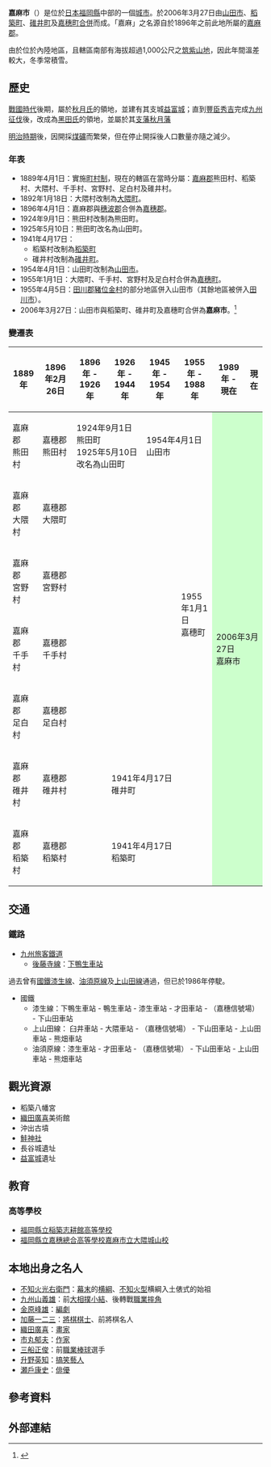 {{日本都市
| 自治體名=嘉麻市
| 圖像=[[File:Shimo-Kamoo_Station_20170422.jpg|240px]]
| 圖像說明=[[下鴨生站|下鴨生站]]
| 市章=[[File:Emblem_of_Kama.gif|100px]]
| 日文原名=嘉麻市
| 平假名=かまし
| 羅馬字拼音=Kama-shi
| 都道府縣=福岡縣
| 支廳=
| 編號=40227-3
| 面積=135.18
| 邊界未定=
| 人口=44,706
| 統計時間=2009年12月31日
| 自治體=[[飯塚市|飯塚市]]、[[田川市|田川市]]、[[朝倉市|朝倉市]]、[[桂川町|桂川町]]、[[川崎町_(福岡縣)|川崎町]]、[[添田町|添田町]]、[[東峰村|東峰村]]、[[筑前町|筑前町]]
| 樹=[[櫻花|櫻花]]
| 花=[[杜鵑花|杜鵑花]]
| 鳥=
| 其他象徵=
| 市長=
| 議員數=26
| 郵遞區號=820-0502
| 所在地=嘉麻市上臼井446番地1
| 電話號碼=	948-62-5353
| 外部連結=http://www.city.kama.lg.jp/
| 地圖=[[File:Kama_in_Fukuoka_Prefecture.png|250px]]
| 註記=人口：[http://www.city.kama.lg.jp/ 嘉麻市政府官方網站]
}}
'''嘉麻市'''（{{jpn|j=嘉麻市|hg=かまし|rm=Kama shi|f=y}}）是位於[[日本|日本]][[福岡縣|福岡縣]]中部的一個[[城市|城市]]。於2006年3月27日由[[山田市|山田市]]、[[稻築町|稻築町]]、[[碓井町|碓井町]]及[[嘉穗町|嘉穗町]][[市町村合併|合併]]而成。「嘉麻」之名源自於1896年之前此地所屬的[[嘉麻郡|嘉麻郡]]。

由於位於內陸地區，且轄區南部有海拔超過1,000公尺之[[筑紫山地|筑紫山地]]，因此年間溫差較大，冬季常積雪。

== 歷史 ==
[[戰國時代_(日本)|戰國時代]]後期，屬於[[秋月氏|秋月氏]]的領地，並建有其支城[[益富城|益富城]]；直到[[豐臣秀吉|豐臣秀吉]]完成[[九州征伐|九州征伐]]後，改成為[[黑田氏|黑田氏]]的領地，並屬於其[[支藩|支藩]][[秋月藩|秋月藩]]

[[明治時期|明治時期]]後，因開採[[煤礦|煤礦]]而繁榮，但在停止開採後人口數量亦隨之減少。

===年表===
*1889年4月1日：實施[[町村制|町村制]]，現在的轄區在當時分屬：[[嘉麻郡|嘉麻郡]]熊田村、稻築村、大隈村、千手村、宮野村、足白村及碓井村。
*1892年1月18日：大隈村改制為[[大隈町|大隈町]]。
*1896年4月1日：嘉麻郡與[[穗波郡|穗波郡]]合併為[[嘉穗郡|嘉穗郡]]。
*1924年9月1日：熊田村改制為熊田町。
*1925年5月10日：熊田町改名為山田町。
*1941年4月17日：
** 稻築村改制為[[稻築町|稻築町]]
** 碓井村改制為[[碓井町|碓井町]]。
*1954年4月1日：山田町改制為[[山田市|山田市]]。
*1955年1月1日：大隈町、千手村、宮野村及足白村合併為[[嘉穗町|嘉穗町]]。
*1955年4月5日：[[田川郡|田川郡]][[豬位金村|豬位金村]]的部分地區併入山田市（其餘地區被併入[[田川市|田川市]]）。
*2006年3月27日：山田市與稻築町、碓井町及嘉穗町合併為'''嘉麻市'''。<ref>{{cite web | language = ja | publisher = 嘉麻市政府 | title = 嘉麻市的介紹 | url = http://www.city.kama.lg.jp/info/prev.asp?fol_id=3944 | accessdate = 2010-01-17 | archive-url = https://web.archive.org/web/20120301222848/http://www.city.kama.lg.jp/info/prev.asp?fol_id=3944 | archive-date = 2012-03-01 | dead-url = yes }}</ref>

===變遷表===
{| class="wikitable" style="font-size:x-small"
! 1889年
! 1896年2月26日
! 1896年 - 1926年
! 1926年 - 1944年
! 1945年 - 1954年
! 1955年 - 1988年
! 1989年 - 現在
! 現在
|-
| 嘉麻郡<br>熊田村
| 嘉穗郡<br>熊田村
| colspan=2 | 1924年9月1日<br />熊田町<br />1925年5月10日<br />改名為山田町
| colspan=2 | 1954年4月1日<br />山田市
| rowspan=7 colspan=2 style="background-color:#cfc;" | 2006年3月27日<br />嘉麻市
|-
| 嘉麻郡<br>大隈村
| colspan=4 | 嘉穗郡<br>大隈町
| rowspan=4 | 1955年1月1日<br />嘉穗町
|-
| 嘉麻郡<br>宮野村
| colspan=4 | 嘉穗郡<br>宮野村
|-
| 嘉麻郡<br>千手村
| colspan=4 | 嘉穗郡<br>千手村
|-
| 嘉麻郡<br>足白村
| colspan=4 | 嘉穗郡<br>足白村
|-
| 嘉麻郡<br>碓井村
| colspan=2 | 嘉穗郡<br>碓井村
| colspan=3 | 1941年4月17日<br />碓井町
|-
| 嘉麻郡<br>稻築村
| colspan=2 | 嘉穗郡<br>稻築村
| colspan=3 | 1941年4月17日<br />稻築町
|}

==交通==
===鐵路===
* [[九州旅客鐵道|九州旅客鐵道]]
** [[後藤寺線|後藤寺線]]：[[下鴨生車站|下鴨生車站]]

過去曾有[[國鐵|國鐵]][[漆生線|漆生線]]、[[油須原線|油須原線]]及[[上山田線|上山田線]]通過，但已於1986年停駛。
* 國鐵
** 漆生線：下鴨生車站 - 鴨生車站 - 漆生車站 - 才田車站 - （嘉穗信號場） - 下山田車站
** 上山田線： 臼井車站 - 大隈車站 - （嘉穗信號場） - 下山田車站 - 上山田車站 - 熊畑車站
** 油須原線：漆生車站 - 才田車站 - （嘉穗信號場） - 下山田車站 - 上山田車站 - 熊畑車站

== 觀光資源 ==
* 稻築八幡宮
* [[織田廣喜|織田廣喜]]美術館
* 沖出古墳
* [[鮭神社|鮭神社]]
* 長谷城遺址
* [[益富城|益富城]]遺址

==教育==
=== 高等學校 ===
* [[福岡縣立稲築志耕館高等學校|福岡縣立稲築志耕館高等學校]]
* [[福岡縣立嘉穗總合高等學校嘉麻市立大隈城山校|福岡縣立嘉穗總合高等學校嘉麻市立大隈城山校]]

== 本地出身之名人 ==
* [[不知火光右衛門|不知火光右衛門]]：[[幕末|幕末]]的[[横綱|横綱]]、[[不知火型|不知火型]]横綱入土俵式的始祖
* [[九州山義雄|九州山義雄]]：前[[大相撲|大相撲]][[小結|小結]]、後轉戰[[職業摔角|職業摔角]]
* [[金原峰雄|金原峰雄]]：[[編劇|編劇]]
* [[加藤一二三|加藤一二三]]：[[將棋|將棋]][[棋士|棋士]]、前將棋名人
* [[織田廣喜|織田廣喜]]：[[畫家|畫家]]
* [[市丸郁夫|市丸郁夫]]：[[作家|作家]]
* [[三船正俊|三船正俊]]：前[[職業棒球|職業棒球]]選手
* [[升野英知|升野英知]]：[[搞笑藝人|搞笑藝人]]
* [[瀬戶康史|瀬戶康史]]：[[俳優|俳優]]

==參考資料==
<div class="references-small">
<references />
</div>

==外部連結==
{{commonscat|Kama, Fukuoka}}

{{fukuoka}}